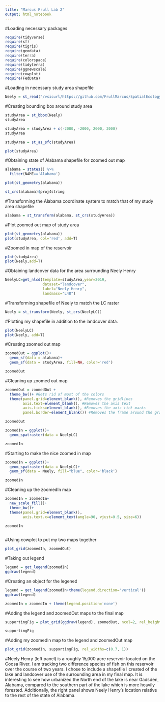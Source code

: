```yaml
---
title: "Marcus Prull Lab 2"
output: html_notebook
---
```


#Loading necessary packages
```r
require(tidyverse)
require(sf)
require(tigris)
require(geodata)
require(terra)
require(colorspace)
require(tidyterra)
require(ggnewscale)
require(cowplot)
require(FedData)
```

#Loading in necessary study area shapefile
```r
Neely = st_read("/vsicurl/https://github.com/PrullMarcus/SpatialEcology/raw/main/Lab%202/NeelyData/FINAL.shp") 
```

#Creating bounding box around study area
```r

studyArea = st_bbox(Neely)
studyArea

studyArea = studyArea + c(-2000, -2000, 2000, 2000)
studyArea

studyArea = st_as_sfc(studyArea)

plot(studyArea)
```

#Obtaining state of Alabama shapefile for zoomed out map
```r
alabama = states() %>% 
  filter(NAME=='Alabama')

plot(st_geometry(alabama))

st_crs(alabama)$proj4string
```

#Transforming the Alabama coordinate system to match that of my study area shapefile
```r
alabama = st_transform(alabama, st_crs(studyArea))
```

#Plot zoomed out map of study area 
```r
plot(st_geometry(alabama))
plot(studyArea, col='red', add=T)
```

#Zoomed in map of the reservoir
```r
plot(studyArea)
plot(Neely,add=T)
```

#Obtaining landcover data for the area surrounding Neely Henry
```r
NeelyLC=get_nlcd(template=studyArea,year=2019,
                 dataset="landcover",
                 label="Neely Henry",
                 landmass="L48")
```

#Transforming shapefile of Neely to match the LC raster
```r
Neely = st_transform(Neely, st_crs(NeelyLC))
```

#Plotting my shapefile in addition to the landcover data.
```r

plot(NeelyLC)
plot(Neely, add=T)

```

#Creating zoomed out map
```r
zoomedOut = ggplot()+
  geom_sf(data = alabama)+
  geom_sf(data = studyArea, fill=NA, color='red')

zoomedOut
```

#Cleaning up zoomed out map
```r
zoomedOut = zoomedOut +
  theme_bw()+ #Gets rid of most of the colors
  theme(panel.grid=element_blank(), #Removes the gridlines
        axis.text=element_blank(), #Removes the axis text
        axis.ticks=element_blank(), #Removes the axis tick marks
        panel.border=element_blank()) #Removes the frame around the graph

zoomedOut
```
```r

zoomedIn = ggplot()+
  geom_spatraster(data = NeelyLC)

zoomedIn
```

#Starting to make the nice zoomed in map
```r

zoomedIn = ggplot()+
  geom_spatraster(data = NeelyLC)+
  geom_sf(data = Neely, fill="blue", color='black')

zoomedIn
```

#Cleaning up the zoomedIn map
```r
zoomedIn = zoomedIn+
  new_scale_fill()+
  theme_bw()+
  theme(panel.grid=element_blank(),
        axis.text.x=element_text(angle=90, vjust=0.5, size=6))

zoomedIn
  
```
#Using cowplot to put my two maps together
```r
plot_grid(zoomedIn, zoomedOut)
```
#Taking out legend
```r
legend = get_legend(zoomedIn)
ggdraw(legend)
```
#Creating an object for the legened
```r
legend = get_legend(zoomedIn+theme(legend.direction='vertical'))
ggdraw(legend)

zoomedIn = zoomedIn + theme(legend.position='none')
```
#Adding the legend and zoomedOut maps to the final map
```r
supportingFig = plot_grid(ggdraw(legend), zoomedOut, ncol=2, rel_heights = c(1, 1))

supportingFig
```
#Adding my zoomedIn map to the legend and zoomedOut map
```r
plot_grid(zoomedIn, supportingFig, rel_widths=c(0.7, 1))
```
#Neely Henry (left panel) is a roughly 15,000 acre reservoir located on the Coosa River. I am tracking two difference species of fish on this reservoir over the course of two years. I chose to include a shapefile I created of the lake and landcover use of the surrounding area in my final map. It is interesting to see how urbanized the North end of the lake is near Gadsden, Alabama, compared to the southern part of the lake which is more heavily forested. Additionally, the right panel shows Neely Henry's location relative to the rest of the state of Alabama.





